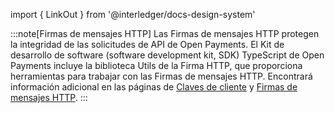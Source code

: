 ﻿import { LinkOut } from '@interledger/docs-design-system'

:::note[Firmas de mensajes HTTP]
Las Firmas de mensajes HTTP protegen la integridad de las solicitudes de API de Open Payments. El Kit de desarrollo de software (software development kit, SDK) TypeScript de Open Payments incluye la <LinkOut href='https://github.com/interledger/open-payments-node/tree/main/packages/http-signature-utils'>biblioteca Utils de la Firma HTTP</LinkOut>, que proporciona herramientas para trabajar con las Firmas de mensajes HTTP. Encontrará información adicional en las páginas de [Claves de cliente](/es/identity/client-keys) y [Firmas de mensajes HTTP](/es/identity/http-signatures).
:::

